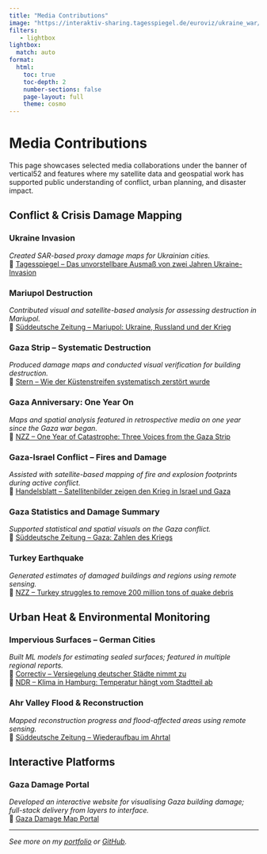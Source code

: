 ```yaml
---
title: "Media Contributions"
image: "https://interaktiv-sharing.tagesspiegel.de/euroviz/ukraine_war/graphics_svelte/assets/02_static_annotated_map/mariupol/mariupol-desktop-remote-base-2x.min.png"
filters:
   - lightbox
lightbox: 
  match: auto
format:
  html:
    toc: true
    toc-depth: 2
    number-sections: false
    page-layout: full
    theme: cosmo
---
```


# Media Contributions

This page showcases selected media collaborations under the banner of vertical52 and features where my satellite data and geospatial work has supported public understanding of conflict, urban planning, and disaster impact.


## Conflict & Crisis Damage Mapping

### Ukraine Invasion  
*Created SAR-based proxy damage maps for Ukrainian cities.*  
🔗 [Tagesspiegel – Das unvorstellbare Ausmaß von zwei Jahren Ukraine-Invasion](https://interaktiv.tagesspiegel.de/lab/satelliten-karten-der-zerbombten-staedte-das-unvorstellbare-ausmass-von-zwei-jahren-ukraine-invasion/)

### Mariupol Destruction  
*Contributed visual and satellite-based analysis for assessing destruction in Mariupol.*  
🔗 [Süddeutsche Zeitung – Mariupol: Ukraine, Russland und der Krieg](https://www.sueddeutsche.de/projekte/artikel/politik/mariupol-ukraine-russland-e755995/?reduced=true)

### Gaza Strip – Systematic Destruction  
*Produced damage maps and conducted visual verification for building destruction.*  
🔗 [Stern – Wie der Küstenstreifen systematisch zerstört wurde](https://www.stern.de/politik/ausland/gaza--wie-der-kuestenstreifen-systematisch-zerstoert-wurde-35106176.html)

### Gaza Anniversary: One Year On  
*Maps and spatial analysis featured in retrospective media on one year since the Gaza war began.*  
🔗 [NZZ – One Year of Catastrophe: Three Voices from the Gaza Strip](https://www.nzz.ch/english/hamas-has-crushed-palestinian-hopes-three-voices-from-the-gaza-strip-on-a-year-of-catastrophe-ld.1852306)

### Gaza-Israel Conflict – Fires and Damage  
*Assisted with satellite-based mapping of fire and explosion footprints during active conflict.*  
🔗 [Handelsblatt – Satellitenbilder zeigen den Krieg in Israel und Gaza](https://www.handelsblatt.com/politik/international/krieg-in-nahost-diese-satellitenbilder-zeigen-den-krieg-in-israel-und-gaza/29443478.html)

### Gaza Statistics and Damage Summary  
*Supported statistical and spatial visuals on the Gaza conflict.*  
🔗 [Süddeutsche Zeitung – Gaza: Zahlen des Kriegs](https://www.sueddeutsche.de/projekte/artikel/politik/gaza-krieg-zahlen-israel-hamas-tote-e457329/)

### Turkey Earthquake  
*Generated estimates of damaged buildings and regions using remote sensing.*  
🔗 [NZZ – Turkey struggles to remove 200 million tons of quake debris](https://www.nzz.ch/english/turkey-struggles-to-remove-200-million-tons-of-quake-debris-ld.1833854)

## Urban Heat & Environmental Monitoring

### Impervious Surfaces – German Cities  
*Built ML models for estimating sealed surfaces; featured in multiple regional reports.*  
🔗 [Correctiv – Versiegelung deutscher Städte nimmt zu](https://correctiv.org/aktuelles/2024/10/01/zwischen-asphalt-und-beton-versiegelung-deutscher-staedte-nimmt-zu/)  
🔗 [NDR – Klima in Hamburg: Temperatur hängt vom Stadtteil ab](https://www.ndr.de/nachrichten/ndrdata/Klima-in-Hamburg-Temperatur-haengt-stark-vom-Stadtteil-ab-,versiegelung102.html#:~:text=So%20viel%20st%C3%A4rker%20heizen%20sich,kleiner%2C%20etwa%20durch%20k%C3%BChlenden%20Wind)

### Ahr Valley Flood & Reconstruction  
*Mapped reconstruction progress and flood-affected areas using remote sensing.*  
🔗 [Süddeutsche Zeitung – Wiederaufbau im Ahrtal](https://www.sueddeutsche.de/projekte/artikel/wissen/ahrtal-flut-wiederaufbau-e048908/)

## Interactive Platforms

### Gaza Damage Portal  
*Developed an interactive website for visualising Gaza building damage; full-stack delivery from layers to interface.*  
🔗 [Gaza Damage Map Portal](http://gaza-buildings.netlify.app)

---

_See more on my [portfolio](https://najahpokkiri.com/portfolio) or [GitHub](https://github.com/najahpokkiri)._